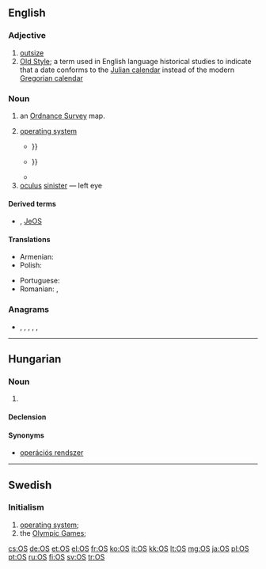 {{also|Appendix:Variations of "os"}}
==English==

===Adjective===
{{en-adj|-}}

# [[outsize]] {{qualifier|clothes for large people}}
# [[w:Old Style|Old Style]]; a term used in English language historical studies to indicate that a date conforms to the [[w:Julian calendar|Julian calendar]] instead of the modern [[w:Gregorian calendar|Gregorian calendar]]

===Noun===
{{en-noun|es|OSs}}

# {{lb|en|UK}} an [[Ordnance Survey]] map.
#: {{ux|en|We've got an '''OS''' of the Cuckmere area.}}
# {{lb|en|software}} [[operating system]]
#: {{ux|en|I've decided to install two different '''OSes''' on my new laptop.}}
#* {{quote-book|year=2008|author=Karim Yaghmour, Jon Masters, Gilad Ben-Yossef|title=Building Embedded Linux Systems|passage=Some vendors do now have a variant of the per-unit royalty (usually termed a “shared risk,” or similar approach), but it is not strictly the same as for those proprietary embedded '''OSes''' mentioned before {{...}}}}
#* {{quote-book|year=2010|author=Jorge Orchilles|title=Microsoft Windows 7 Administrator's Reference|passage=A policy-created scheduled task will be accepted by computers running client '''OSes''' as old as Windows 2000 {{...}}}}
#* {{quote-book|year=2009|author=Emmett Dulaney|title=CompTIA A+ Complete Review Guide|passage=In a dual-boot configuration, you install two '''OSs''' on the computer (Windows XP and Windows 2000, for example).}}
# [[oculus]] [[sinister]] &mdash; left eye

====Derived terms====
* {{sense|operating system}} {{l|en|RTOS}}, [[JeOS]]

====Translations====
{{trans-top|operating system}}
* Armenian: {{t|hy|ՕՀ|sc=Armn}}
* Polish: {{t+|pl|system operacyjny|m-in}}
{{trans-mid}}
* Portuguese: {{t+|pt|SO}}
* Romanian: {{t|ro|sistem de operare|n}}, {{t|ro|SO}}
{{trans-bottom}}

===Anagrams===
* {{l|en|SO}}, {{l|en|So}}, {{l|en|So.}}, {{l|en|s.o.}}, {{l|en|s/o}}, {{l|en|so}}

----

==Hungarian==

===Noun===
{{hu-noun|-ek}}

# {{lb|hu|computing}} {{abbreviation of|operating system|lang=hu}}

====Declension====
{{hu-infl-nom|OS-e|e|-|v=s}}{{hu-pos-etek|OS-||ei}}

====Synonyms====
* [[operációs rendszer]]

----

==Swedish==

===Initialism===
{{rfc-header|Initialism}}
{{head|sv|initialism}}

# [[operating system]]; {{abbreviation of|operativsystem|lang=sv}}
# the [[Olympic Games]]; {{abbreviation of|lang=sv|olympiska spelen}}

[[cs:OS]]
[[de:OS]]
[[et:OS]]
[[el:OS]]
[[fr:OS]]
[[ko:OS]]
[[it:OS]]
[[kk:OS]]
[[lt:OS]]
[[mg:OS]]
[[ja:OS]]
[[pl:OS]]
[[pt:OS]]
[[ru:OS]]
[[fi:OS]]
[[sv:OS]]
[[tr:OS]]